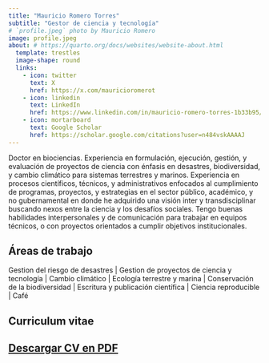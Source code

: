 ```yaml
---
title: "Mauricio Romero Torres"
subtitle: "Gestor de ciencia y tecnología"
# `profile.jpeg` photo by Mauricio Romero
image: profile.jpeg
about: # https://quarto.org/docs/websites/website-about.html
  template: trestles
  image-shape: round
  links:
    - icon: twitter
      text: X
      href: https://x.com/mauricioromerot
    - icon: linkedin
      text: LinkedIn
      href: https://www.linkedin.com/in/mauricio-romero-torres-1b33b95/
    - icon: mortarboard
      text: Google Scholar
      href: https://scholar.google.com/citations?user=n484vskAAAAJ
---
```


Doctor en biociencias. Experiencia en formulación, ejecución, gestión, y evaluación de proyectos de ciencia con énfasis en desastres, biodiversidad, y cambio climático para sistemas terrestres y marinos. Experiencia en procesos científicos, técnicos, y administrativos enfocados al cumplimiento de programas, proyectos, y estrategias en el sector público, académico, y no gubernamental en donde he adquirido una visión inter y transdisciplinar buscando nexos entre la ciencia y los desafíos sociales. Tengo buenas habilidades interpersonales y de comunicación para trabajar en equipos técnicos, o con proyectos orientados a cumplir objetivos institucionales.

## Áreas de trabajo

Gestion del riesgo de desastres \| Gestion de proyectos de ciencia y tecnología \| Cambio climático \| Ecología terrestre y marina \| Conservación de la biodiversidad \| Escritura y publicación científica \| Ciencia reproducible \| Café

## Curriculum vitae

## [Descargar CV en PDF](cv.pdf){.btn .btn-primary}